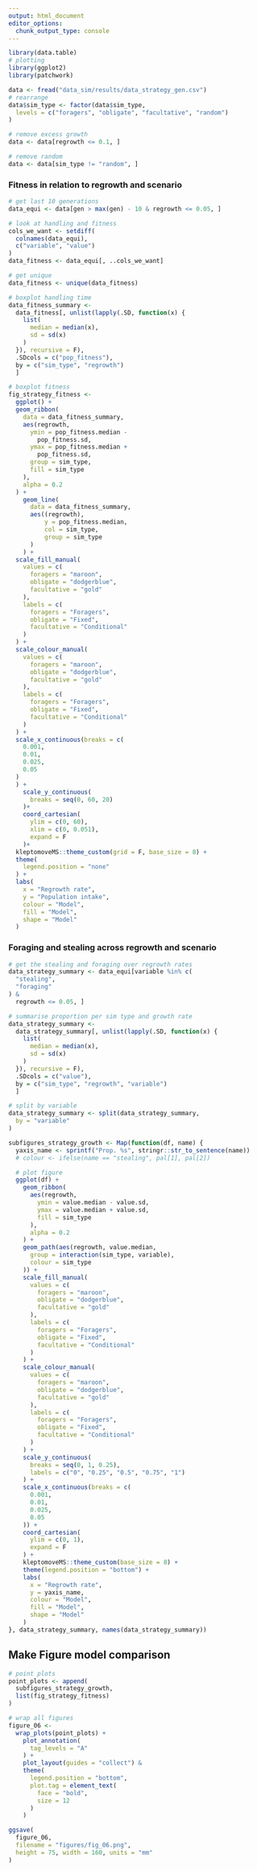 ```yaml
---
output: html_document
editor_options: 
  chunk_output_type: console
---
```


```r
library(data.table)
# plotting
library(ggplot2)
library(patchwork)
```

```r
data <- fread("data_sim/results/data_strategy_gen.csv")
# rearrange
data$sim_type <- factor(data$sim_type,
  levels = c("foragers", "obligate", "facultative", "random")
)

# remove excess growth
data <- data[regrowth <= 0.1, ]

# remove random
data <- data[sim_type != "random", ]
```

### Fitness in relation to regrowth and scenario

```r
# get last 10 generations
data_equi <- data[gen > max(gen) - 10 & regrowth <= 0.05, ]

# look at handling and fitness
cols_we_want <- setdiff(
  colnames(data_equi),
  c("variable", "value")
)
data_fitness <- data_equi[, ..cols_we_want]

# get unique
data_fitness <- unique(data_fitness)

# boxplot handling time
data_fitness_summary <-
  data_fitness[, unlist(lapply(.SD, function(x) {
    list(
      median = median(x),
      sd = sd(x)
    )
  }), recursive = F),
  .SDcols = c("pop_fitness"),
  by = c("sim_type", "regrowth")
  ]

# boxplot fitness
fig_strategy_fitness <-
  ggplot() +
  geom_ribbon(
    data = data_fitness_summary,
    aes(regrowth,
      ymin = pop_fitness.median -
        pop_fitness.sd,
      ymax = pop_fitness.median +
        pop_fitness.sd,
      group = sim_type,
      fill = sim_type
    ),
    alpha = 0.2
  ) +
    geom_line(
      data = data_fitness_summary,
      aes((regrowth),
          y = pop_fitness.median,
          col = sim_type,
          group = sim_type
      )
    ) +
  scale_fill_manual(
    values = c(
      foragers = "maroon",
      obligate = "dodgerblue",
      facultative = "gold"
    ),
    labels = c(
      foragers = "Foragers",
      obligate = "Fixed",
      facultative = "Conditional"
    )
  ) +
  scale_colour_manual(
    values = c(
      foragers = "maroon",
      obligate = "dodgerblue",
      facultative = "gold"
    ),
    labels = c(
      foragers = "Foragers",
      obligate = "Fixed",
      facultative = "Conditional"
    )
  ) +
  scale_x_continuous(breaks = c(
    0.001,
    0.01,
    0.025,
    0.05
  )
  ) +
    scale_y_continuous(
      breaks = seq(0, 60, 20)
    )+
    coord_cartesian(
      ylim = c(0, 60),
      xlim = c(0, 0.051),
      expand = F
    )+
  kleptomoveMS::theme_custom(grid = F, base_size = 8) +
  theme(
    legend.position = "none"
  ) +
  labs(
    x = "Regrowth rate",
    y = "Population intake",
    colour = "Model",
    fill = "Model",
    shape = "Model"
  )
```

### Foraging and stealing across regrowth and scenario

```r
# get the stealing and foraging over regrowth rates
data_strategy_summary <- data_equi[variable %in% c(
  "stealing",
  "foraging"
) &
  regrowth <= 0.05, ]

# summarise proportion per sim type and growth rate
data_strategy_summary <-
  data_strategy_summary[, unlist(lapply(.SD, function(x) {
    list(
      median = median(x),
      sd = sd(x)
    )
  }), recursive = F),
  .SDcols = c("value"),
  by = c("sim_type", "regrowth", "variable")
  ]

# split by variable
data_strategy_summary <- split(data_strategy_summary,
  by = "variable"
)
```

```r
subfigures_strategy_growth <- Map(function(df, name) {
  yaxis_name <- sprintf("Prop. %s", stringr::str_to_sentence(name))
  # colour <- ifelse(name == "stealing", pal[1], pal[2])

  # plot figure
  ggplot(df) +
    geom_ribbon(
      aes(regrowth,
        ymin = value.median - value.sd,
        ymax = value.median + value.sd,
        fill = sim_type
      ),
      alpha = 0.2
    ) +
    geom_path(aes(regrowth, value.median,
      group = interaction(sim_type, variable),
      colour = sim_type
    )) +
    scale_fill_manual(
      values = c(
        foragers = "maroon",
        obligate = "dodgerblue",
        facultative = "gold"
      ),
      labels = c(
        foragers = "Foragers",
        obligate = "Fixed",
        facultative = "Conditional"
      )
    ) +
    scale_colour_manual(
      values = c(
        foragers = "maroon",
        obligate = "dodgerblue",
        facultative = "gold"
      ),
      labels = c(
        foragers = "Foragers",
        obligate = "Fixed",
        facultative = "Conditional"
      )
    ) +
    scale_y_continuous(
      breaks = seq(0, 1, 0.25),
      labels = c("0", "0.25", "0.5", "0.75", "1")
    ) +
    scale_x_continuous(breaks = c(
      0.001,
      0.01,
      0.025,
      0.05
    )) +
    coord_cartesian(
      ylim = c(0, 1),
      expand = F
    ) +
    kleptomoveMS::theme_custom(base_size = 8) +
    theme(legend.position = "bottom") +
    labs(
      x = "Regrowth rate",
      y = yaxis_name,
      colour = "Model",
      fill = "Model",
      shape = "Model"
    )
}, data_strategy_summary, names(data_strategy_summary))
```

## Make Figure model comparison

```r
# point plots
point_plots <- append(
  subfigures_strategy_growth,
  list(fig_strategy_fitness)
)
```

```r
# wrap all figures
figure_06 <-
  wrap_plots(point_plots) +
    plot_annotation(
      tag_levels = "A"
    ) +
    plot_layout(guides = "collect") &
    theme(
      legend.position = "bottom",
      plot.tag = element_text(
        face = "bold",
        size = 12
      )
    )

ggsave(
  figure_06,
  filename = "figures/fig_06.png",
  height = 75, width = 160, units = "mm"
)
```

